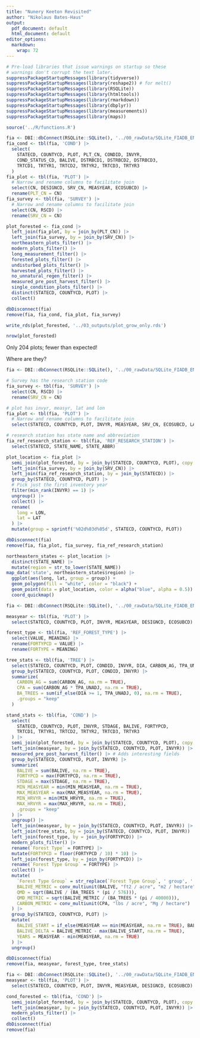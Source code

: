 ```yaml
---
title: "Nunery Keeton Revisited"
author: "Nikolaus Bates-Haus"
output:
  pdf_document: default
  html_document: default
editor_options:
  markdown:
    wrap: 72
---
```


```r
# Pre-load libraries that issue warnings on startup so these
# warnings don't corrupt the text later.
suppressPackageStartupMessages(library(tidyverse))
suppressPackageStartupMessages(library(reshape2)) # for melt()
suppressPackageStartupMessages(library(RSQLite))
suppressPackageStartupMessages(library(htmltools))
suppressPackageStartupMessages(library(rmarkdown))
suppressPackageStartupMessages(library(dbplyr))
suppressPackageStartupMessages(library(measurements))
suppressPackageStartupMessages(library(maps))
```

```r
source('../R/functions.R')
```

```r
fia <- DBI::dbConnect(RSQLite::SQLite(), '../00_rawData/SQLite_FIADB_ENTIRE.db')
fia_cond <- tbl(fia, 'COND') |>
  select(
    STATECD, COUNTYCD, PLOT, PLT_CN, CONDID, INVYR,
    COND_STATUS_CD, BALIVE, DSTRBCD1, DSTRBCD2, DSTRBCD3,
    TRTCD1, TRTYR1, TRTCD2, TRTYR2, TRTCD3, TRTYR3
  )
fia_plot <- tbl(fia, 'PLOT') |>
  # Narrow and rename columns to facilitate join
  select(CN, DESIGNCD, SRV_CN, MEASYEAR, ECOSUBCD) |>
  rename(PLT_CN = CN)
fia_survey <- tbl(fia, 'SURVEY') |>
  # Narrow and rename columns to facilitate join
  select(CN, RSCD) |>
  rename(SRV_CN = CN)

plot_forested <- fia_cond |>
  left_join(fia_plot, by = join_by(PLT_CN)) |>
  left_join(fia_survey, by = join_by(SRV_CN)) |>
  northeastern_plots_filter() |>
  modern_plots_filter() |>
  long_measurement_filter() |>
  forested_plots_filter() |>
  undisturbed_plots_filter() |>
  harvested_plots_filter() |>
  no_unnatural_regen_filter() |> 
  measured_pre_post_harvest_filter() |>
  single_condition_plots_filter() |>
  distinct(STATECD, COUNTYCD, PLOT) |>
  collect()

dbDisconnect(fia)
remove(fia, fia_cond, fia_plot, fia_survey)

write_rds(plot_forested, '../03_outputs/plot_grow_only.rds')

nrow(plot_forested)
```

Only 204 plots; fewer than expected!

Where are they?

```r
fia <- DBI::dbConnect(RSQLite::SQLite(), '../00_rawData/SQLite_FIADB_ENTIRE.db')

# Survey has the research station code
fia_survey <- tbl(fia, 'SURVEY') |>
  select(CN, RSCD) |>
  rename(SRV_CN = CN)

# plot has invyr, measyr, lat and lon
fia_plot <- tbl(fia, 'PLOT') |>
  # Narrow and rename columns to facilitate join
  select(STATECD, COUNTYCD, PLOT, INVYR, MEASYEAR, SRV_CN, ECOSUBCD, LAT, LON)

# research station has state name and abbreviation
fia_ref_research_station <- tbl(fia, 'REF_RESEARCH_STATION') |>
  select(STATECD, STATE_NAME, STATE_ABBR)

plot_location <- fia_plot |>
  semi_join(plot_forested, by = join_by(STATECD, COUNTYCD, PLOT), copy = TRUE) |>
  left_join(fia_survey, by = join_by(SRV_CN)) |>
  left_join(fia_ref_research_station, by = join_by(STATECD)) |>
  group_by(STATECD, COUNTYCD, PLOT) |>
  # Pick just the first inventory year
  filter(min_rank(INVYR) == 1) |> 
  ungroup() |>
  collect() |>
  rename(
    long = LON,
    lat = LAT
  ) |>
  mutate(group = sprintf('%02d%03d%05d', STATECD, COUNTYCD, PLOT))

dbDisconnect(fia)
remove(fia, fia_plot, fia_survey, fia_ref_research_station)
```

```r
northeastern_states <- plot_location |>
  distinct(STATE_NAME) |>
  mutate(region = str_to_lower(STATE_NAME))
map_data('state', northeastern_states$region) |> 
  ggplot(aes(long, lat, group = group)) +
  geom_polygon(fill = "white", color = "black") + 
  geom_point(data = plot_location, color = alpha("blue", alpha = 0.5)) +
  coord_quickmap()
```

```r
fia <- DBI::dbConnect(RSQLite::SQLite(), '../00_rawData/SQLite_FIADB_ENTIRE.db')

measyear <- tbl(fia, 'PLOT') |>
  select(STATECD, COUNTYCD, PLOT, INVYR, MEASYEAR, DESIGNCD, ECOSUBCD)

forest_type <- tbl(fia, 'REF_FOREST_TYPE') |>
  select(VALUE, MEANING) |>
  rename(FORTYPCD = VALUE) |>
  rename(FORTYPE = MEANING)

tree_stats <- tbl(fia, 'TREE') |>
  select(STATECD, COUNTYCD, PLOT, CONDID, INVYR, DIA, CARBON_AG, TPA_UNADJ) |>
  group_by(STATECD, COUNTYCD, PLOT, CONDID, INVYR) |>
  summarize(
    CARBON_AG = sum(CARBON_AG, na.rm = TRUE),
    CPA = sum(CARBON_AG * TPA_UNADJ, na.rm = TRUE),
    BA_TREES = sum(if_else(DIA >= 1, TPA_UNADJ, 0), na.rm = TRUE),
    .groups = "keep"
  )

stand_stats <- tbl(fia, 'COND') |>
  select(
    STATECD, COUNTYCD, PLOT, INVYR, STDAGE, BALIVE, FORTYPCD,
    TRTCD1, TRTYR1, TRTCD2, TRTYR2, TRTCD3, TRTYR3
  ) |>
  semi_join(plot_forested, by = join_by(STATECD, COUNTYCD, PLOT), copy = TRUE) |>
  left_join(measyear, by = join_by(STATECD, COUNTYCD, PLOT, INVYR)) |>
  measured_pre_post_harvest_filter() |> # Adds interesting fields
  group_by(STATECD, COUNTYCD, PLOT, INVYR) |>
  summarize(
    BALIVE = sum(BALIVE, na.rm = TRUE),
    FORTYPCD = max(FORTYPCD, na.rm = TRUE),
    STDAGE = max(STDAGE, na.rm = TRUE),
    MIN_MEASYEAR = min(MIN_MEASYEAR, na.rm = TRUE),
    MAX_MEASYEAR = max(MAX_MEASYEAR, na.rm = TRUE),
    MIN_HRVYR = min(MIN_HRVYR, na.rm = TRUE),
    MAX_HRVYR = max(MAX_HRVYR, na.rm = TRUE),
    .groups = "keep"
  ) |>
  ungroup() |>
  left_join(measyear, by = join_by(STATECD, COUNTYCD, PLOT, INVYR)) |>
  left_join(tree_stats, by = join_by(STATECD, COUNTYCD, PLOT, INVYR)) |>
  left_join(forest_type, by = join_by(FORTYPCD)) |>
  modern_plots_filter() |>
  rename(`Forest Type` = FORTYPE) |>
  mutate(FORTYPCD = floor(FORTYPCD / 10) * 10) |>
  left_join(forest_type, by = join_by(FORTYPCD)) |>
  rename(`Forest Type Group` = FORTYPE) |>
  collect() |>
  mutate(
    `Forest Type Group` = str_replace(`Forest Type Group`, ' group', ''),
    BALIVE_METRIC = conv_multiunit(BALIVE, "ft2 / acre", "m2 / hectare"),
    QMD = sqrt(BALIVE / (BA_TREES * (pi / 576))),
    QMD_METRIC = sqrt(BALIVE_METRIC / (BA_TREES * (pi / 40000))),
    CARBON_METRIC = conv_multiunit(CPA, "lbs / acre", "Mg / hectare")
  ) |> 
  group_by(STATECD, COUNTYCD, PLOT) |>
  mutate(
    BALIVE_START = if_else(MEASYEAR == min(MEASYEAR, na.rm = TRUE), BALIVE_METRIC, NA),
    BALIVE_DELTA = BALIVE_METRIC - max(BALIVE_START, na.rm = TRUE),
    YEARS = MEASYEAR - min(MEASYEAR, na.rm = TRUE)
  ) |> 
  ungroup()

dbDisconnect(fia)
remove(fia, measyear, forest_type, tree_stats)
```



```r
fia <- DBI::dbConnect(RSQLite::SQLite(), '../00_rawData/SQLite_FIADB_ENTIRE.db')
measyear <- tbl(fia, 'PLOT') |>
  select(STATECD, COUNTYCD, PLOT, INVYR, MEASYEAR, DESIGNCD, ECOSUBCD)

cond_forested <- tbl(fia, 'COND') |>
  semi_join(plot_forested, by = join_by(STATECD, COUNTYCD, PLOT), copy = TRUE) |> 
  left_join(measyear, by = join_by(STATECD, COUNTYCD, PLOT, INVYR)) |>
  modern_plots_filter() |> 
  collect()
dbDisconnect(fia)
remove(fia)
```
